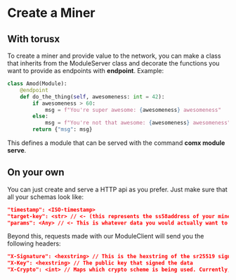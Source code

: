 # Create a Miner

## With torusx

To create a miner and provide value to the network, you can make a class that inherits from the ModuleServer class
and decorate the functions you want to provide as endpoints with **endpoint**. Example:

```python
class Amod(Module):
    @endpoint
    def do_the_thing(self, awesomeness: int = 42):
        if awesomeness > 60:
            msg = f"You're super awesome: {awesomeness} awesomeness"
        else:
            msg = f"You're not that awesome: {awesomeness} awesomeness"
        return {"msg": msg}
```

This defines a module that can be served with the command **comx module serve**.

## On your own

You can just create and serve a HTTP api as you prefer. Just make sure that all your schemas look like:

```json
"timestamp": <ISO-timestamp>
"target-key": <str> // <- (this represents the ss58address of your miner)
"params": <Any> // <- This is whatever data you would actually want to receive on your endpoint
```

Beyond this, requests made with our ModuleClient will send you the following headers:

```json
"X-Signature": <hexstring> // This is the hexstring of the sr25519 signature of the data described above
"X-Key": <hexstring> // The public key that signed the data
"X-Crypto": <int> // Maps which crypto scheme is being used. Currently, we only use sr25519

```
